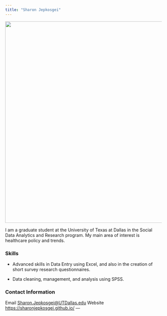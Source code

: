 ---
title: "Sharon Jepkosgei"
---

![](https://thumbor.forbes.com/thumbor/fit-in/900x510/https://www.forbes.com/advisor/wp-content/uploads/2022/06/data_analytics_certifications_-_article_image.jpg){width="648"}

I am a graduate student at the University of Texas at Dallas in the Social Data Analytics and Research program. My main area of interest is healthcare policy and trends.

### Skills

-   Advanced skills in Data Entry using Excel, and also in the creation of short survey research questionnaires.

-   Data cleaning, management, and analysis using SPSS.

### Contact Information

Email [Sharon.Jepkosgei\@UTDallas.edu](mailto:Sharon.Jepkosgei@UTDallas.edu){.email} Website <https://sharonjepkosgei.github.io/> ---
